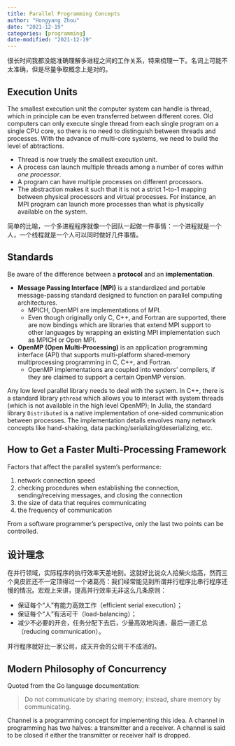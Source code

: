 ```yaml
---
title: Parallel Programming Concepts
author: "Hongyang Zhou"
date: "2021-12-19"
categories: [programming]
date-modified: "2021-12-19"
---
```


很长时间我都没能准确理解多进程之间的工作关系，特来梳理一下。名词上可能不太准确，但是尽量争取概念上是对的。

## Execution Units

The smallest execution unit the computer system can handle is thread, which in principle can be even transferred between different cores. Old computers can only execute single thread from each single program on a single CPU core, so there is no need to distinguish between threads and processes.
With the advance of multi-core systems, we need to build the level of abtractions.

* Thread is now truely the smallest execution unit.
* A process can launch multiple threads among a number of cores *within one processor*.
* A program can have multiple processes on different processors.
* The abstraction makes it such that it is not a strict 1-to-1 mapping between physical processors and virtual processes. For instance, an MPI program can launch more processes than what is physically available on the system.

简单的比喻，一个多进程程序就像一个团队一起做一件事情：一个进程就是一个人，一个线程就是一个人可以同时做好几件事情。

## Standards

Be aware of the difference between a **protocol** and an **implementation**.

* **Message Passing Interface (MPI)** is a standardized and portable message-passing standard designed to function on parallel computing architectures.
  * MPICH, OpenMPI are implementations of MPI.
  * Even though originally only C, C++, and Fortran are supported, there are now bindings which are libraries that extend MPI support to other languages by wrapping an existing MPI implementation such as MPICH or Open MPI.
* **OpenMP (Open Multi-Processing)** is an application programming interface (API) that supports multi-platform shared-memory multiprocessing programming in C, C++, and Fortran.
  * OpenMP implementations are coupled into vendors' compilers, if they are claimed to support a certain OpenMP version.

Any low level parallel library needs to deal with the system. In C++, there is a standard library `pthread` which allows you to interact with system threads (which is not available in the high level OpenMP); In Julia, the standard library `Distributed` is a native implementation of one-sided communication between processes. The implementation details envolves many network concepts like hand-shaking, data packing/serializing/deserializing, etc.

## How to Get a Faster Multi-Processing Framework

Factors that affect the parallel system's performance:

1. network connection speed
2. checking procedures when establishing the connection, sending/receiving messages, and closing the connection
3. the size of data that requires communicating
4. the frequency of communication

From a software programmer's perspective, only the last two points can be controlled.

## 设计理念

在并行领域，实际程序的执行效率天差地别。这就好比说众人拾柴火焰高，然而三个臭皮匠还不一定顶得过一个诸葛亮：我们经常能见到所谓并行程序比串行程序还慢的情况。宏观上来讲，提高并行效率无非这么几条原则：

* 保证每个“人”有能力高效工作（efficient serial execution）；
* 保证每个“人”有活可干（load-balancing）；
* 减少不必要的开会，任务分配下去后，少量高效地沟通，最后一道汇总（reducing communication）。

并行程序就好比一家公司，成天开会的公司干不成活的。

## Modern Philosophy of Concurrency

Quoted from the Go language documentation:

> Do not communicate by sharing memory; instead, share memory by communicating.

Channel is a programming concept for implementing this idea. A channel in programming has two halves: a transmitter and a receiver. A channel is said to be closed if either the transmitter or receiver half is dropped.
